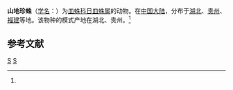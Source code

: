 {{Speciesbox
| taxon = Nippononeta alpina
| binomial_authority = (Li & Zhu, 1993)<ref name='id13292'>{{cite web| url =http://www.bioinfo.cn/db05/BjdwSpecies.php?action=view&id=13292| title =山地珍蛛| work =《中国动物物种编目数据库》| publisher =中国科学院微生物研究所| author =中国科学院动物研究所| accessdate =2009-04-28| deadurl =yes| archiveurl =https://web.archive.org/web/20160305083121/http://www.bioinfo.cn/db05/BjdwSpecies.php?action=view&id=13292| archivedate =2016-03-05}}</ref>
}}

'''山地珍蛛'''（[[学名|学名]]：{{lang|la|''Nippononeta alpina''}}）为[[皿蛛科|皿蛛科]][[日皿蛛属|日皿蛛属]]的动物。在[[中国大陆|中国大陆]]，分布于[[湖北|湖北]]、[[贵州|贵州]]、[[福建|福建]]等地。该物种的模式产地在湖北、贵州。<ref name='id13292'/>

== 参考文献 ==
{{reflist}}

{{蜘蛛小作品}}

{{taxonbar}}
[[Category:_1995年描述的动物|S]]
[[Category:日皿蛛属|S]]